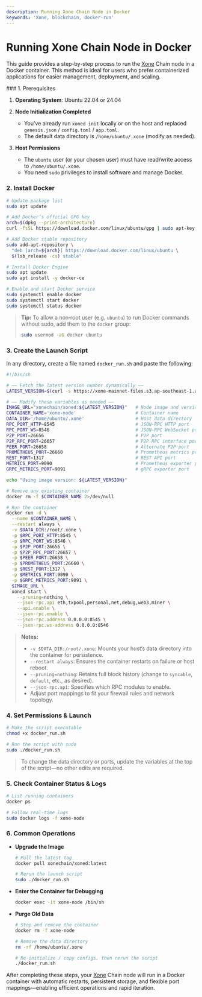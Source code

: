 ```yaml
---
description: Running Xone Chain Node in Docker
keywords: 'Xone, blockchain, docker-run'
---
```


# Running Xone Chain Node in Docker

This guide provides a step-by-step process to run the [Xone](https://xone.org/) Chain node in a Docker container. This method is ideal for users who prefer containerized applications for easier management, deployment, and scaling.

<Steps>
### 1. Prerequisites

1. **Operating System**: Ubuntu 22.04 or 24.04
2. **Node Initialization Completed**

   * You’ve already run `xoned init` locally or on the host and replaced `genesis.json` / `config.toml` / `app.toml`.
   * The default data directory is `/home/ubuntu/.xone` (modify as needed).
3. **Host Permissions**

   * The `ubuntu` user (or your chosen user) must have read/write access to `/home/ubuntu/.xone`.
   * You need `sudo` privileges to install software and manage Docker.


### 2. Install Docker

```bash showLineNumbers copy
# Update package list
sudo apt update

# Add Docker’s official GPG key
arch=$(dpkg --print-architecture)
curl -fsSL https://download.docker.com/linux/ubuntu/gpg | sudo apt-key add -

# Add Docker stable repository
sudo add-apt-repository \
  "deb [arch=${arch}] https://download.docker.com/linux/ubuntu \
  $(lsb_release -cs) stable"

# Install Docker Engine
sudo apt update
sudo apt install -y docker-ce

# Enable and start Docker service
sudo systemctl enable docker
sudo systemctl start docker
sudo systemctl status docker
```

> **Tip:** To allow a non‑root user (e.g. `ubuntu`) to run Docker commands without sudo, add them to the `docker` group:
>
> ```bash showLineNumbers copy
> sudo usermod -aG docker ubuntu
> ```


### 3. Create the Launch Script

In any directory, create a file named `docker_run.sh` and paste the following:

```bash showLineNumbers copy
#!/bin/sh

# —— Fetch the latest version number dynamically ——
LATEST_VERSION=$(curl -s https://xone-mainnet-files.s3.ap-southeast-1.amazonaws.com/latest-version.txt)

# —— Modify these variables as needed ——
IMAGE_URL="xonechain/xoned:${LATEST_VERSION}"   # Node image and version (auto-updated)
CONTAINER_NAME='xone-node'                      # Container name
DATA_DIR='/home/ubuntu/.xone'                   # Host data directory
RPC_PORT_HTTP=8545                              # JSON-RPC HTTP port
RPC_PORT_WS=8546                                # JSON-RPC WebSocket port
P2P_PORT=26656                                  # P2P port
P2P_RPC_PORT=26657                              # P2P RPC interface port
PEER_PORT=26658                                 # Alternate P2P port
PROMETHEUS_PORT=26660                           # Prometheus metrics port
REST_PORT=1317                                  # REST API port
METRICS_PORT=9090                               # Prometheus exporter port
GRPC_METRICS_PORT=9091                          # gRPC exporter port

echo "Using image version: ${LATEST_VERSION}"

# Remove any existing container
docker rm -f $CONTAINER_NAME 2>/dev/null

# Run the container
docker run -d \
  --name $CONTAINER_NAME \
  --restart always \
  -v $DATA_DIR:/root/.xone \
  -p $RPC_PORT_HTTP:8545 \
  -p $RPC_PORT_WS:8546 \
  -p $P2P_PORT:26656 \
  -p $P2P_RPC_PORT:26657 \
  -p $PEER_PORT:26658 \
  -p $PROMETHEUS_PORT:26660 \
  -p $REST_PORT:1317 \
  -p $METRICS_PORT:9090 \
  -p $GRPC_METRICS_PORT:9091 \
  $IMAGE_URL \
  xoned start \
    --pruning=nothing \
    --json-rpc.api eth,txpool,personal,net,debug,web3,miner \
    --api.enable \
    --json-rpc.enable \
    --json-rpc.address 0.0.0.0:8545 \
    --json-rpc.ws-address 0.0.0.0:8546
```

> **Notes:**
>
> * `-v $DATA_DIR:/root/.xone`: Mounts your host’s data directory into the container for persistence.
> * `--restart always`: Ensures the container restarts on failure or host reboot.
> * `--pruning=nothing`: Retains full block history (change to `syncable`, `default`, etc., as desired).
> * `--json-rpc.api`: Specifies which RPC modules to enable.
> * Adjust port mappings to fit your firewall rules and network topology.


### 4. Set Permissions & Launch

```bash showLineNumbers copy
# Make the script executable
chmod +x docker_run.sh

# Run the script with sudo
sudo ./docker_run.sh
```

> To change the data directory or ports, update the variables at the top of the script—no other edits are required.


### 5. Check Container Status & Logs

```bash showLineNumbers copy
# List running containers
docker ps

# Follow real‑time logs
sudo docker logs -f xone-node
```


### 6. Common Operations

* **Upgrade the Image**

  ```bash showLineNumbers copy
  # Pull the latest tag
  docker pull xonechain/xoned:latest

  # Rerun the launch script
  sudo ./docker_run.sh
  ```
* **Enter the Container for Debugging**

  ```bash showLineNumbers copy
  docker exec -it xone-node /bin/sh
  ```
* **Purge Old Data**

  ```bash showLineNumbers copy
  # Stop and remove the container
  docker rm -f xone-node

  # Remove the data directory
  rm -rf /home/ubuntu/.xone

  # Re‑initialize / copy configs, then rerun the script
  ./docker_run.sh
  ```

</Steps>

After completing these steps, your [Xone](https://xone.org/) Chain node will run in a Docker container with automatic restarts, persistent storage, and flexible port mappings—enabling efficient operations and rapid iteration.
